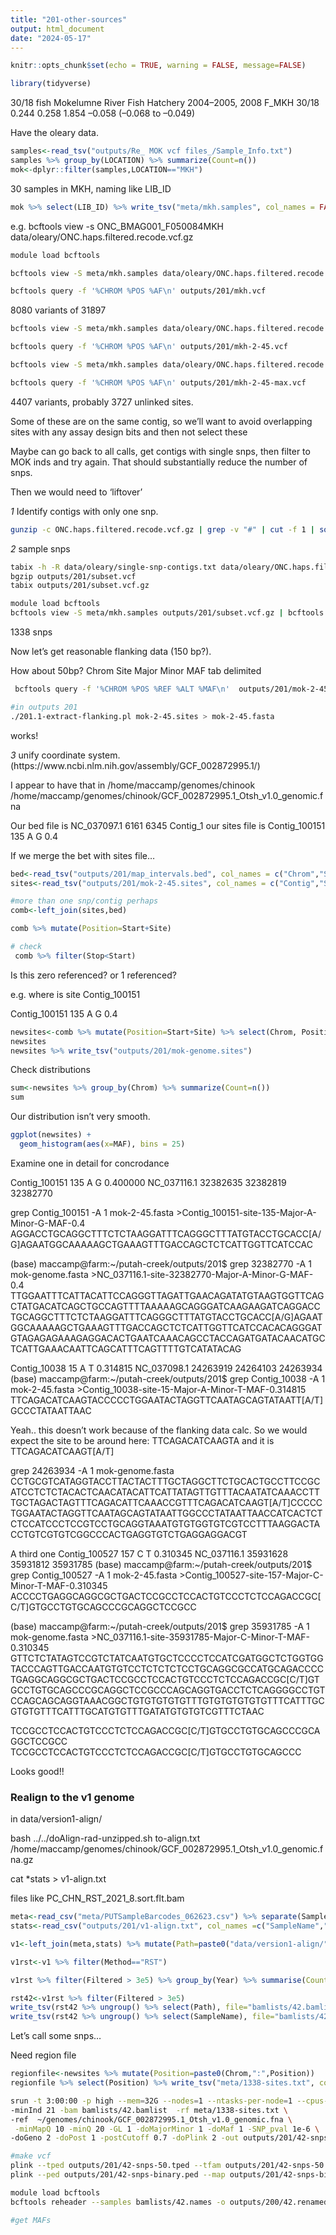 ```yaml
---
title: "201-other-sources"
output: html_document
date: "2024-05-17"
---
```


```r
knitr::opts_chunk$set(echo = TRUE, warning = FALSE, message=FALSE)
```

```r
library(tidyverse)
```


30/18 fish
Mokelumne River Fish Hatchery 2004–2005, 2008 F_MKH 30/18 0.244 0.258 1.854 –0.058 (–0.068 to –0.049)

Have the oleary data.  

```r
samples<-read_tsv("outputs/Re_ MOK vcf files_/Sample_Info.txt") 
samples %>% group_by(LOCATION) %>% summarize(Count=n())
mok<-dplyr::filter(samples,LOCATION=="MKH")
```


30 samples in MKH, naming like LIB_ID

```r
mok %>% select(LIB_ID) %>% write_tsv("meta/mkh.samples", col_names = FALSE)
```

e.g.  bcftools view -s ONC_BMAG001_F050084MKH data/oleary/ONC.haps.filtered.recode.vcf.gz

```sh
module load bcftools 

bcftools view -S meta/mkh.samples data/oleary/ONC.haps.filtered.recode.vcf.gz | bcftools +fill-tags | bcftools view -q 0.1:minor | bcftools view -i 'MAF<0.45' | bcftools view -i 'F_MISSING<0.25' > outputs/201/mkh.vcf

bcftools query -f '%CHROM %POS %AF\n' outputs/201/mkh.vcf
```

8080 variants of 31897
 
```sh
bcftools view -S meta/mkh.samples data/oleary/ONC.haps.filtered.recode.vcf.gz | bcftools +fill-tags | bcftools view -q 0.2:minor | bcftools view -i 'MAF<0.45' | bcftools view -i 'F_MISSING<0.25' > outputs/201/mkh-2-45.vcf

bcftools query -f '%CHROM %POS %AF\n' outputs/201/mkh-2-45.vcf

bcftools view -S meta/mkh.samples data/oleary/ONC.haps.filtered.recode.vcf.gz | bcftools +fill-tags | bcftools view -q 0.2:minor | bcftools view -i 'MAF<0.45' | bcftools view -i 'F_MISSING<0.25' | bcftools +prune -m 0.3 -w 10000bp -n 1 -N "maxAF" > outputs/201/mkh-2-45-max.vcf

bcftools query -f '%CHROM %POS %AF\n' outputs/201/mkh-2-45-max.vcf

```

4407 variants, probably 3727 unlinked sites.

Some of these are on the same contig, so we'll want to avoid overlapping sites with any assay design bits and then not select these 

Maybe can go back to all calls, get contigs with single snps, then filter to MOK inds and try again. That should substantially reduce the number of snps.

Then we would need to 'liftover'   

_1_ Identify contigs with only one snp. 
```sh
gunzip -c ONC.haps.filtered.recode.vcf.gz | grep -v "#" | cut -f 1 | sort | uniq -c  | awk '$1=="1" {print $2}' > single-snp-contigs.txt
```

_2_ sample snps
```sh
tabix -h -R data/oleary/single-snp-contigs.txt data/oleary/ONC.haps.filtered.recode.vcf.gz > outputs/201/subset.vcf
bgzip outputs/201/subset.vcf
tabix outputs/201/subset.vcf.gz

module load bcftools
bcftools view -S meta/mkh.samples outputs/201/subset.vcf.gz | bcftools +fill-tags | bcftools view -q 0.2:minor | bcftools view -i 'MAF<0.45' | bcftools view -i 'F_MISSING<0.25'  > outputs/201/mok-2-45.vcf

```

1338 snps

Now let's get reasonable flanking data (150 bp?).

How about 50bp?
Chrom  Site    Major   Minor MAF tab delimited
```sh
 bcftools query -f '%CHROM %POS %REF %ALT %MAF\n'  outputs/201/mok-2-45.vcf | perl -pe 's/ /\t/g'  > outputs/201/mok-2-45.sites

#in outputs 201
./201.1-extract-flanking.pl mok-2-45.sites > mok-2-45.fasta

```

works!

_3_ unify coordinate system. 
(https://www.ncbi.nlm.nih.gov/assembly/GCF_002872995.1/)

I appear to have that in /home/maccamp/genomes/chinook
/home/maccamp/genomes/chinook/GCF_002872995.1_Otsh_v1.0_genomic.fna


Our bed file is
NC_037097.1	6161	6345	Contig_1
our sites file is 
Contig_100151	135	A	G	0.4

If we merge the bet with sites file...

```r
bed<-read_tsv("outputs/201/map_intervals.bed", col_names = c("Chrom","Start","Stop","Contig"))
sites<-read_tsv("outputs/201/mok-2-45.sites", col_names = c("Contig","Site","Major","Minor","MAF"))

#more than one snp/contig perhaps
comb<-left_join(sites,bed) 

comb %>% mutate(Position=Start+Site)

# check
 comb %>% filter(Stop<Start)
```

Is this zero referenced? or 1 referenced?

e.g. where is site Contig_100151

Contig_100151	135	A	G	0.4

```r
newsites<-comb %>% mutate(Position=Start+Site) %>% select(Chrom, Position, Major, Minor, MAF) %>% arrange(Chrom, Position)
newsites
newsites %>% write_tsv("outputs/201/mok-genome.sites")
```


Check distributions
```r
sum<-newsites %>% group_by(Chrom) %>% summarize(Count=n())
sum
```

Our distribution isn't very smooth. 

```r
ggplot(newsites) +
  geom_histogram(aes(x=MAF), bins = 25)
```


Examine one in detail for concrodance

Contig_100151	135	A	G	0.400000	NC_037116.1	32382635	32382819 32382770

grep Contig_100151 -A 1 mok-2-45.fasta 
>Contig_100151-site-135-Major-A-Minor-G-MAF-0.4
AGGACCTGCAGGCTTTCTCTAAGGATTTCAGGGCTTTATGTACCTGCACC[A/G]AGAATGGCAAAAAGCTGAAAGTTTGACCAGCTCTCATTGGTTCATCCAC

(base) maccamp@farm:~/putah-creek/outputs/201$ grep 32382770 -A 1 mok-genome.fasta 
>NC_037116.1-site-32382770-Major-A-Minor-G-MAF-0.4
TTGGAATTTCATTACATTCCAGGGTTAGATTGAACAGATATGTAAGTGGTTCAGCTATGACATCAGCTGCCAGTTTTAAAAAGCAGGGATCAAGAAGATCAGGACCTGCAGGCTTTCTCTAAGGATTTCAGGGCTTTATGTACCTGCACC[A/G]AGAATGGCAAAAAGCTGAAAGTTTGACCAGCTCTCATTGGTTCATCCACACAGGGATGTAGAGAGAAAGAGGACACTGAATCAAACAGCCTACCAGATGATACAACATGCTCATTGAAACAATTCAGCATTTCAGTTTTGTCATATACAG


Contig_10038	15	A	T	0.314815	NC_037098.1	24263919	24264103	24263934
(base) maccamp@farm:~/putah-creek/outputs/201$ grep Contig_10038 -A 1 mok-2-45.fasta 
>Contig_10038-site-15-Major-A-Minor-T-MAF-0.314815
TTCAGACATCAAGTACCCCCTGGAATACTAGGTTCAATAGCAGTATAATT[A/T]GCCCTATAATTAAC

Yeah.. this doesn't work because of the flanking data calc. So we would expect the site to be around here:
TTCAGACATCAAGTA
and it is
TTCAGACATCAAGT[A/T]

grep 24263934 -A 1 mok-genome.fasta
CCTGCGTCATAGGTACCTTACTACTTTGCTAGGCTTCTGCACTGCCTTCCGCATCCTCTCTACACTCAACATACATTCATTATAGTTGTTTACAATATCAAACCTTTGCTAGACTAGTTTCAGACATTCAAACCGTTTCAGACATCAAGT[A/T]CCCCCTGGAATACTAGGTTCAATAGCAGTATAATTGGCCCTATAATTAACCATCACTCTCTCCATCCCTCCGTCCTGCAGGTAAATGTGTGGTGTCGTCCTTTAAGGACTACCTGTCGTGTCGGCCCACTGAGGTGTCTGAGGAGGACGT

A third one 
Contig_100527	157	C	T	0.310345	NC_037116.1	35931628	35931812	35931785
(base) maccamp@farm:~/putah-creek/outputs/201$ grep Contig_100527 -A 1 mok-2-45.fasta 
>Contig_100527-site-157-Major-C-Minor-T-MAF-0.310345
ACCCCTGAGGCAGGCGCTGACTCCGCCTCCACTGTCCCTCTCCAGACCGC[C/T]GTGCCTGTGCAGCCCGCAGGCTCCGCC

(base) maccamp@farm:~/putah-creek/outputs/201$ grep 35931785 -A 1 mok-genome.fasta 
>NC_037116.1-site-35931785-Major-C-Minor-T-MAF-0.310345
GTTCTCTATAGTCCGTCTATCAATGTGCTCCCCTCCATCGATGGCTCTGGTGGTACCCAGTTGACCAATGTGTCCTCTCTCTCCTGCAGGCGCCATGCAGACCCCTGAGGCAGGCGCTGACTCCGCCTCCACTGTCCCTCTCCAGACCGC[C/T]GTGCCTGTGCAGCCCGCAGGCTCCGCCCAGCAGGTGACCTCTCAGGGGCCTGTCCAGCAGCAGGTAAACGGCTGTGTGTGTGTTTGTGTGTGTGTGTTTCATTTGCGTGTGTTTCATTTGCATGTGTTTGATATGTGTGTCGTTTCTAAC

TCCGCCTCCACTGTCCCTCTCCAGACCGC[C/T]GTGCCTGTGCAGCCCGCAGGCTCCGCC
TCCGCCTCCACTGTCCCTCTCCAGACCGC[C/T]GTGCCTGTGCAGCCC   

Looks good!!

### Realign to the v1 genome
in data/version1-align/

bash ../../doAlign-rad-unzipped.sh to-align.txt /home/maccamp/genomes/chinook/GCF_002872995.1_Otsh_v1.0_genomic.fna.gz

cat *stats > v1-align.txt

files like PC_CHN_RST_2021_8.sort.flt.bam

```r
meta<-read_csv("meta/PUTSampleBarcodes_062623.csv") %>% separate(SampleName, into=c("Trib","Species","Method","Year","Number"), remove = FALSE) 
stats<-read_csv("outputs/201/v1-align.txt", col_names =c("SampleName","Reads","Filtered","Coverage"))

v1<-left_join(meta,stats) %>% mutate(Path=paste0("data/version1-align/",SampleName,".sort.flt.bam"))
```


```r
v1rst<-v1 %>% filter(Method=="RST") 

v1rst %>% filter(Filtered > 3e5) %>% group_by(Year) %>% summarise(Count=n(), Mean=mean(Filtered), Median=median(Filtered)) 

```

```r
rst42<-v1rst %>% filter(Filtered > 3e5) 
write_tsv(rst42 %>% ungroup() %>% select(Path), file="bamlists/42.bamlist", col_names = FALSE)
write_tsv(rst42 %>% ungroup() %>% select(SampleName), file="bamlists/42.names", col_names = FALSE)

```

Let's call some snps...

Need region file

```r
regionfile<-newsites %>% mutate(Position=paste0(Chrom,":",Position))
regionfile %>% select(Position) %>% write_tsv("meta/1338-sites.txt", col_names = FALSE)
```



```sh
srun -t 3:00:00 -p high --mem=32G --nodes=1 --ntasks-per-node=1 --cpus-per-task=12 $HOME/angsd/angsd -nthreads 24 \
-minInd 21 -bam bamlists/42.bamlist  -rf meta/1338-sites.txt \
-ref  ~/genomes/chinook/GCF_002872995.1_Otsh_v1.0_genomic.fna \
 -minMapQ 10 -minQ 20 -GL 1 -doMajorMinor 1 -doMaf 1 -SNP_pval 1e-6 \
-doGeno 2 -doPost 1 -postCutoff 0.7 -doPlink 2 -out outputs/201/42-snps-50 > outputs/201/42-snps.out 2> outputs/201/42-snps.err &

#make vcf
plink --tped outputs/201/42-snps-50.tped --tfam outputs/201/42-snps-50.tfam --out outputs/201/42-snps-binary --recode --allow-extra-chr --noweb
plink --ped outputs/201/42-snps-binary.ped --map outputs/201/42-snps-binary.map --recode vcf --allow-extra-chr -out outputs/201/42-snps-samples-recode

module load bcftools
bcftools reheader --samples bamlists/42.names -o outputs/200/42.renamed.vcf  outputs/200/42-snps-samples-recode.vcf 

#get MAFs
```
